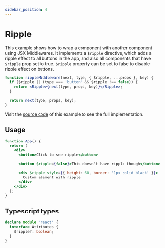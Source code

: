 ```yaml
---
sidebar_position: 4
---
```



# Ripple

This example shows how to wrap a component with another component using JSX Middlewares.
It implements a `$ripple` directive, which adds a ripple effect to all buttons in the app, and also all components that have `$ripple` prop set to true.
`$ripple` property can be set to false to disable ripple effect on buttons.

```jsx
function rippleMiddleware(next, type, { $ripple, ...props }, key) {
  if ($ripple || (type === 'button' && $ripple !== false)) {
    return <Ripple>{next(type, props, key)}</Ripple>;
  }

  return next(type, props, key);
}
```

Visit the [source code](https://github.com/KurtGokhan/react-on/blob/main/website/src/examples/ripple/index.tsx) of this example to see the full implementation.

## Usage

```jsx
function App() {
  return (
    <div>
      <button>Click to see ripple</button>

      <button $ripple={false}>This doesn't have ripple though</button>

      <div $ripple style={{ height: 60, border: '1px solid black' }}>
        Custom element with ripple
      </div>
    </div>
  );
}
```

<RippleExample />

## Typescript types

```ts
declare module 'react' {
  interface Attributes {
    $ripple?: boolean;
  }
}
```
